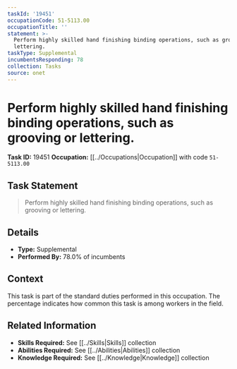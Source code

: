 ```yaml
---
taskId: '19451'
occupationCode: 51-5113.00
occupationTitle: ''
statement: >-
  Perform highly skilled hand finishing binding operations, such as grooving or
  lettering.
taskType: Supplemental
incumbentsResponding: 78
collection: Tasks
source: onet
---
```

# Perform highly skilled hand finishing binding operations, such as grooving or lettering.

**Task ID:** 19451
**Occupation:** [[../Occupations|Occupation]] with code `51-5113.00`

## Task Statement

> Perform highly skilled hand finishing binding operations, such as grooving or lettering.

## Details

- **Type:** Supplemental
- **Performed By:** 78.0% of incumbents

## Context

This task is part of the standard duties performed in this occupation. The percentage indicates how common this task is among workers in the field.

## Related Information

- **Skills Required:** See [[../Skills|Skills]] collection
- **Abilities Required:** See [[../Abilities|Abilities]] collection
- **Knowledge Required:** See [[../Knowledge|Knowledge]] collection
